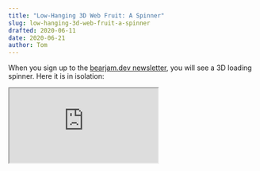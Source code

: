 ```yaml
---
title: "Low-Hanging 3D Web Fruit: A Spinner"
slug: low-hanging-3d-web-fruit-a-spinner
drafted: 2020-06-11
date: 2020-06-21
author: Tom
---
```


When you sign up to the [bearjam.dev newsletter](/#newsletter-signup), you will
see a 3D loading spinner. Here it is in isolation:

<iframe src="https://codesandbox.io/embed/github/mysterybear/blog-post-demos/tree/83b3bf8c0b093935be104ca7f0493df0927c2cf5/packages/3d-spinner?module=/components/spinner-3d.tsx" />

We needed something to indicate the loading state during subscription, and I was
also keen to get my feet wet in the 3D web space, so... two birds one stone.

Looking at the
[react-three-fiber](https://github.com/react-spring/react-three-fiber) (R3F)
demos and how little code is needed to spin a box, it seems the ideal
entry-level 3D project (especially suiting our isometric cube logo!)

However, R3F is difficult to grok without having coded with Three.js. **I
strongly recommend starting Three.js code before porting to R3F** in order to
understand the underlying API.

Here are the resources that got me going with Three.js and R3F.

## Resources

### Three.js

- [Three.js Fundamentals](https://threejsfundamentals.org), especially:
  - [Basics](https://threejsfundamentals.org/threejs/lessons/threejs-fundamentals.html)
  - [Cameras](https://threejsfundamentals.org/threejs/lessons/threejs-cameras.html)
- Three.js [helpers](https://threejs.org/examples/?q=helpers) and
  [controls](https://threejs.org/examples/?q=controls)

### react-three-fiber

- [Bringing WebGL to React](https://www.youtube.com/watch?v=YyqBdN71nFs), a
  presentation by [Paul Henschel](https://twitter.com/0xca0a)
- The [R3F GitHub repository](https://github.com/react-spring/react-three-fiber)
  is full of documentation and examples.

The thing to understand about R3F is that it's a **react reconciler** (again,
see [Henschel's conference talk](https://www.youtube.com/watch?v=YyqBdN71nFs)).
This means **it transforms JSX code to Three.js API calls**. The available
mappings can be seen in these
[type declarations](https://github.com/react-spring/react-three-fiber/blob/86b0f78d684ee9f25135f490b9159919cf486697/src/three-types.ts#L71-L298).

## Lazy Loading

If you run Lighthouse before and after including R3F in your code, you'll notice
a big performance hit (due to size of Three.js). This can be overcome with lazy
loading, which can be implemented in a
[variety of ways](https://web.dev/fast/#lazy-load-images-and-video).

In our case, it made sense to use a combination of
[dynamic imports](https://webpack.js.org/guides/code-splitting/#dynamic-imports)
and the
[Intersection Observer API](https://developer.mozilla.org/en-US/docs/Web/API/Intersection_Observer_API).

There are some nice wrapper libaries such as
[@loadable/component](https://loadable-components.com/) and
[react-intersection-observer](https://github.com/thebuilder/react-intersection-observer).

Here is a CodeSandbox with lazy loading implemented:

<iframe src="https://codesandbox.io/embed/github/mysterybear/blog-post-demos/tree/83b3bf8c0b093935be104ca7f0493df0927c2cf5/packages/3d-spinner-lazy?module=/pages/index.tsx" />

_([Next.js ships its own dynamic import library](https://nextjs.org/docs/advanced-features/dynamic-import),
so we use that instead of
[@loadable/component](https://loadable-components.com/) for this demo. The API
is practically the same in either case.)_

**If you have any questions or ideas, drop me a line at
[tom@bearjam.dev](mailto:tom@bearjam.dev).**

